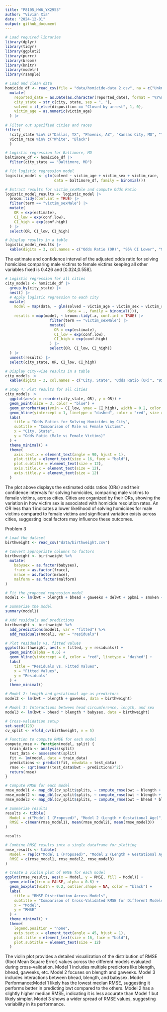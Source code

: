 ```yaml
---
title: "P8105_HW6_YX2953"
author: "Vivian Xia"
date: "2024-12-01"
output: github_document
---
```


```r
# Load required libraries
library(dplyr)
library(tidyr)
library(ggplot2)
library(purrr)
library(broom)
library(knitr)
library(modelr)
library(rsample)
```


```r
# Load and clean data
homicide_df <- read_csv(file = "data/homicide-data 2.csv", na = c("Unknown", "NA", "")) |>
  mutate(
    reported_date = as.Date(as.character(reported_date), format = "%Y%m%d"),
    city_state = str_c(city, state, sep = ", "),
    solved = if_else(disposition == "Closed by arrest", 1, 0),
    victim_age = as.numeric(victim_age)
  ) |>
  
# Filter out specified cities and races
filter(
  !city_state %in% c("Dallas, TX", "Phoenix, AZ", "Kansas City, MO", "Tulsa, AL"),
  victim_race %in% c("White", "Black")
  )
```


```r
# Logistic regression for Baltimore, MD
baltimore_df <- homicide_df |>
  filter(city_state == "Baltimore, MD")

# Fit logistic regression model
logistic_model <- glm(solved ~ victim_age + victim_sex + victim_race, 
                      data = baltimore_df, family = binomial())

# Extract results for victim_sexMale and compute Odds Ratio
logistic_model_results <- logistic_model |>
  broom::tidy(conf.int = TRUE) |>
  filter(term == "victim_sexMale") |>
  mutate(
    OR = exp(estimate),
    CI_low = exp(conf.low),
    CI_high = exp(conf.high)
  ) |>
  select(OR, CI_low, CI_high)

# Display results in a table
logistic_model_results |> 
  kable(digits = 3, col.names = c("Odds Ratio (OR)", "95% CI Lower", "95% CI Upper"))
```
The estimate and confidence interval of the adjusted odds ratio for solving homicides comparing male victims to female victims keeping all other variables fixed is 0.426 and [0.324,0.558].

```r
# Logistic regression for all cities
city_models <- homicide_df |>
  group_by(city_state) |>
  nest() |>
  # Apply logistic regression to each city
  mutate(
    model = map(data, ~ glm(solved ~ victim_age + victim_sex + victim_race, 
                            data = ., family = binomial())),
    results = map(model, ~ broom::tidy(.x, conf.int = TRUE) |>
                    filter(term == "victim_sexMale") |>
                    mutate(
                      OR = exp(estimate),
                      CI_low = exp(conf.low),
                      CI_high = exp(conf.high)
                    ) |>
                    select(OR, CI_low, CI_high))
  ) |>
  unnest(results) |>
  select(city_state, OR, CI_low, CI_high)

# Display city-wise results in a table
city_models |> 
  kable(digits = 3, col.names = c("City, State", "Odds Ratio (OR)", "95% CI Lower", "95% CI Upper"))
```


```r
# Step 4: Plot results for all cities
city_models |>
  ggplot(aes(x = reorder(city_state, OR), y = OR)) +
  geom_point(size = 3, color = "blue") +
  geom_errorbar(aes(ymin = CI_low, ymax = CI_high), width = 0.2, color = "darkgray") +
  geom_hline(yintercept = 1, linetype = "dashed", color = "red", size = 1) +
  labs(
    title = "Odds Ratios for Solving Homicides by City",
    subtitle = "Comparison of Male vs Female Victims",
    x = "City, State",
    y = "Odds Ratio (Male vs Female Victims)"
  ) +
  theme_minimal() +
  theme(
    axis.text.x = element_text(angle = 90, hjust = 1),
    plot.title = element_text(size = 16, face = "bold"),
    plot.subtitle = element_text(size = 12),
    axis.title.x = element_text(size = 12),
    axis.title.y = element_text(size = 12)
  )
```
The plot above displays the estimated odds ratios (ORs) and their confidence intervals for solving homicides, comparing male victims to female victims, across cities. Cities are organized by their ORs, showing the variation in how victim sex is associated with homicide resolution rates. An OR less than 1 indicates a lower likelihood of solving homicides for male victims compared to female victims and significant variation exists across cities, suggesting local factors may influence these outcomes.

Problem 3

```r
# Load the dataset
birthweight <- read_csv("data/birthweight.csv")

# Convert appropriate columns to factors
birthweight <- birthweight %>%
  mutate(
    babysex = as.factor(babysex),
    frace = as.factor(frace),
    mrace = as.factor(mrace),
    malform = as.factor(malform)
)
```


```r
# Fit the proposed regression model
model1 <- lm(bwt ~ blength + bhead + gaweeks + delwt + ppbmi + smoken + malform, data = birthweight)

# Summarize the model
summary(model1)

# Add residuals and predictions
birthweight <- birthweight %>%
  add_predictions(model1, var = "fitted") %>%
  add_residuals(model1, var = "residuals")

# Plot residuals vs. fitted values
ggplot(birthweight, aes(x = fitted, y = residuals)) +
  geom_point(alpha = 0.6) +
  geom_hline(yintercept = 0, color = "red", linetype = "dashed") +
  labs(
    title = "Residuals vs. Fitted Values",
    x = "Fitted Values",
    y = "Residuals"
  ) +
  theme_minimal()
```

```r
# Model 2: Length and gestational age as predictors
model2 <- lm(bwt ~ blength + gaweeks, data = birthweight)

# Model 3: Interactions between head circumference, length, and sex
model3 <- lm(bwt ~ bhead * blength * babysex, data = birthweight)
```

```r
# Cross-validation setup
set.seed(123)
cv_split <- vfold_cv(birthweight, v = 5)

# Function to compute RMSE for each model
compute_rmse <- function(model, split) {
  train_data <- analysis(split)
  test_data <- assessment(split)
  fit <- lm(model, data = train_data)
  predictions <- predict(fit, newdata = test_data)
  rmse <- sqrt(mean((test_data$bwt - predictions)^2))
  return(rmse)
}

# Compute RMSE for each model
rmse_model1 <- map_dbl(cv_split$splits, ~ compute_rmse(bwt ~ blength + bhead + gaweeks + delwt + ppbmi + smoken + malform, .x))
rmse_model2 <- map_dbl(cv_split$splits, ~ compute_rmse(bwt ~ blength + gaweeks, .x))
rmse_model3 <- map_dbl(cv_split$splits, ~ compute_rmse(bwt ~ bhead * blength * babysex, .x))

# Summarize results
results <- tibble(
  Model = c("Model 1 (Proposed)", "Model 2 (Length + Gestational Age)", "Model 3 (Interactions)"),
  RMSE = c(mean(rmse_model1), mean(rmse_model2), mean(rmse_model3))
)

results
```

```r
# Combine RMSE results into a single dataframe for plotting
rmse_results <- tibble(
  Model = rep(c("Model 1 (Proposed)", "Model 2 (Length + Gestational Age)", "Model 3 (Interactions)"), each = length(rmse_model1)),
  RMSE = c(rmse_model1, rmse_model2, rmse_model3)
)

# Create a violin plot of RMSE for each model
ggplot(rmse_results, aes(x = Model, y = RMSE, fill = Model)) +
  geom_violin(trim = FALSE, alpha = 0.6) +
  geom_boxplot(width = 0.2, outlier.shape = NA, color = "black") +
  labs(
    title = "RMSE Distribution Across Models",
    subtitle = "Comparison of Cross-Validated RMSE for Different Models",
    x = "Model",
    y = "RMSE"
  ) +
  theme_minimal() +
  theme(
    legend.position = "none",
    axis.text.x = element_text(angle = 45, hjust = 1),
    plot.title = element_text(size = 16, face = "bold"),
    plot.subtitle = element_text(size = 12)
  )
```
The violin plot provides a detailed visualization of the distribution of RMSE (Root Mean Square Error) values across the different models evaluated during cross-validation. Model 1 includes multiple predictors like blength, bhead, gaweeks, etc. Model 2 focuses on blength and gaweeks.
Model 3 includes interactions between bhead, blength, and babysex. Model Performance:Model 1 likely has the lowest median RMSE, suggesting it performs better in predicting bwt compared to the others. Model 2 has a slightly higher median RMSE, indicating it is less accurate than Model 1 but likely simpler. Model 3 shows a wider spread of RMSE values, suggesting variability in its performance.
